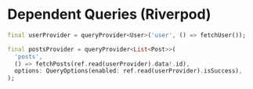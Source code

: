 # Dependent Queries (Riverpod)

```dart
final userProvider = queryProvider<User>('user', () => fetchUser());

final postsProvider = queryProvider<List<Post>>(
  'posts',
  () => fetchPosts(ref.read(userProvider).data!.id),
  options: QueryOptions(enabled: ref.read(userProvider).isSuccess),
);
```



